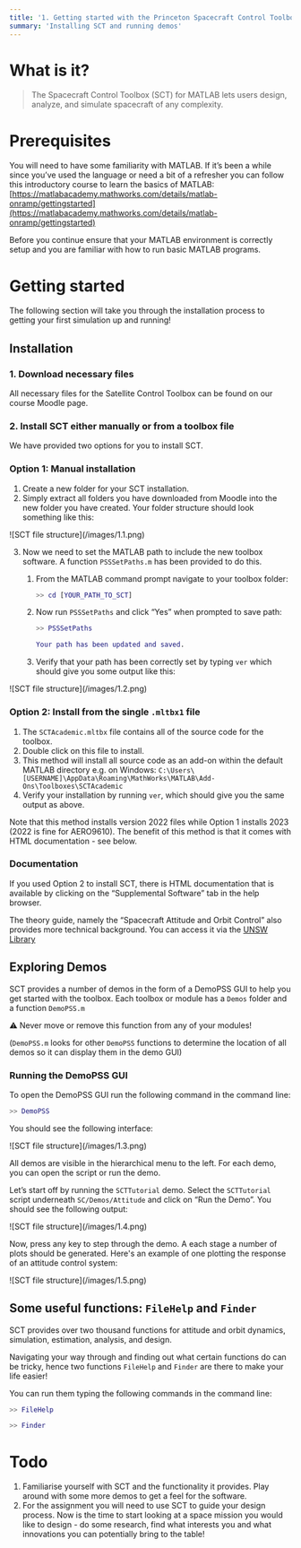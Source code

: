 ```yaml
---
title: '1. Getting started with the Princeton Spacecraft Control Toolbox (SCT)'
summary: 'Installing SCT and running demos'
---
```


# What is it?

> The Spacecraft Control Toolbox (SCT) for MATLAB lets users design, analyze, and simulate spacecraft of any complexity.

# Prerequisites

You will need to have some familiarity with MATLAB. If it’s been a while since you’ve used the language or need a bit of a refresher you can follow this introductory course to learn the basics of MATLAB: [https://matlabacademy.mathworks.com/details/matlab-onramp/gettingstarted](https://matlabacademy.mathworks.com/details/matlab-onramp/gettingstarted)

Before you continue ensure that your MATLAB environment is correctly setup and you are familiar with how to run basic MATLAB programs.

# Getting started

The following section will take you through the installation process to getting your first simulation up and running!

## Installation

### 1. Download necessary files

All necessary files for the Satellite Control Toolbox can be found on our course Moodle page.

### 2. Install SCT either manually or from a toolbox file

We have provided two options for you to install SCT.

### Option 1: Manual installation

1. Create a new folder for your SCT installation.
2. Simply extract all folders you have downloaded from Moodle into the new folder you have created. Your folder structure should look something like this:

<aside className='flex justify-center'>
  ![SCT file structure](/images/1.1.png)
</aside>

3. Now we need to set the MATLAB path to include the new toolbox software. A function `PSSSetPaths.m` has been provided to do this.

   1. From the MATLAB command prompt navigate to your toolbox folder:

      ```matlab
      >> cd [YOUR_PATH_TO_SCT]
      ```

   2. Now run `PSSSetPaths` and click “Yes” when prompted to save path:

      ```matlab
      >> PSSSetPaths

      Your path has been updated and saved.
      ```

   3. Verify that your path has been correctly set by typing `ver` which should give you some output like this:

<aside className='flex justify-center ml-12'>
  ![SCT file structure](/images/1.2.png)
</aside>

### Option 2: Install from the single `.mltbx1` file

1. The `SCTAcademic.mltbx` file contains all of the source code for the toolbox.
2. Double click on this file to install.
3. This method will install all source code as an add-on within the default MATLAB directory e.g. on Windows: `C:\Users\[USERNAME]\AppData\Roaming\MathWorks\MATLAB\Add-Ons\Toolboxes\SCTAcademic`
4. Verify your installation by running `ver`, which should give you the same output as above.

Note that this method installs version 2022 files while Option 1 installs 2023 (2022 is fine for AERO9610). The benefit of this method is that it comes with HTML documentation - see below.

### **Documentation**

If you used Option 2 to install SCT, there is HTML documentation that is available by clicking on the “Supplemental Software” tab in the help browser.

The theory guide, namely the “Spacecraft Attitude and Orbit Control” also provides more technical background. You can access it via the [UNSW Library](https://primoa.library.unsw.edu.au/discovery/fulldisplay?docid=alma9951459154801731&context=L&vid=61UNSW_INST:UNSWS&lang=en&search_scope=MyInst_and_CI&adaptor=Local%20Search%20Engine&tab=Everything&query=any,contains,Spacecraft%20Attitude%20and%20Orbit%20Control)

## Exploring Demos

SCT provides a number of demos in the form of a DemoPSS GUI to help you get started with the toolbox. Each toolbox or module has a `Demos` folder and a function `DemoPSS.m`

<aside className='bg-pink-100 rounded-md p-1 pl-4'>
  ⚠️ Never move or remove this function from any of your modules!
</aside>

(`DemoPSS.m` looks for other `DemoPSS` functions to determine the location of all demos so it can display them in the demo GUI)

### Running the DemoPSS GUI

To open the DemoPSS GUI run the following command in the command line:

```matlab
>> DemoPSS
```

You should see the following interface:

<aside className='flex justify-center'>
  ![SCT file structure](/images/1.3.png)
</aside>

All demos are visible in the hierarchical menu to the left. For each demo, you can open the script or run the demo.

Let’s start off by running the `SCTTutorial` demo. Select the `SCTTutorial` script underneath `SC/Demos/Attitude` and click on “Run the Demo”. You should see the following output:

<aside className='flex justify-center'>
  ![SCT file structure](/images/1.4.png)
</aside>

Now, press any key to step through the demo. A each stage a number of plots should be generated. Here's an example of one plotting the response of an attitude control system:

<aside className='flex justify-center'>
  ![SCT file structure](/images/1.5.png)
</aside>

## Some useful functions: `FileHelp` and `Finder`

SCT provides over two thousand functions for attitude and orbit dynamics, simulation, estimation, analysis, and design.

Navigating your way through and finding out what certain functions do can be tricky, hence two functions `FileHelp` and `Finder` are there to make your life easier!

You can run them typing the following commands in the command line:

```matlab
>> FileHelp
```

<div className='h-8'></div>

```matlab
>> Finder
```

# Todo

1. Familiarise yourself with SCT and the functionality it provides. Play around with some more demos to get a feel for the software.
2. For the assignment you will need to use SCT to guide your design process. Now is the time to start looking at a space mission you would like to design - do some research, find what interests you and what innovations you can potentially bring to the table!
